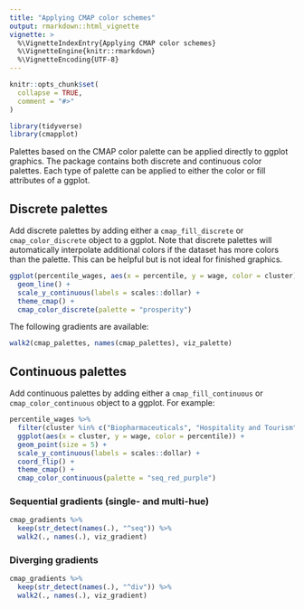 ```yaml
---
title: "Applying CMAP color schemes"
output: rmarkdown::html_vignette
vignette: >
  %\VignetteIndexEntry{Applying CMAP color schemes}
  %\VignetteEngine{knitr::rmarkdown}
  %\VignetteEncoding{UTF-8}
---
```


```r
knitr::opts_chunk$set(
  collapse = TRUE,
  comment = "#>"
)

library(tidyverse)
library(cmapplot)
```

Palettes based on the CMAP color palette can be applied directly to ggplot graphics. The package contains both discrete and continuous color palettes. Each type of palette can be applied to either the color or fill attributes of a ggplot.


## Discrete palettes

Add discrete palettes by adding either a `cmap_fill_discrete` or `cmap_color_discrete` object to a ggplot. Note that discrete palettes will automatically interpolate additional colors if the dataset has more colors than the palette. This can be helpful but is not ideal for finished graphics.

```r
ggplot(percentile_wages, aes(x = percentile, y = wage, color = cluster)) +
  geom_line() +
  scale_y_continuous(labels = scales::dollar) +
  theme_cmap() +
  cmap_color_discrete(palette = "prosperity")
```

The following gradients are available:

```r
walk2(cmap_palettes, names(cmap_palettes), viz_palette)
```


## Continuous palettes

Add continuous palettes by adding either a `cmap_fill_continuous` or `cmap_color_continuous` object to a ggplot. For example:

```r
percentile_wages %>%
  filter(cluster %in% c("Biopharmaceuticals", "Hospitality and Tourism", "Paper and Packaging")) %>%
  ggplot(aes(x = cluster, y = wage, color = percentile)) +
  geom_point(size = 5) +
  scale_y_continuous(labels = scales::dollar) +
  coord_flip() +
  theme_cmap() +
  cmap_color_continuous(palette = "seq_red_purple")
```

### Sequential gradients (single- and multi-hue)

```r
cmap_gradients %>%
  keep(str_detect(names(.), "^seq")) %>%
  walk2(., names(.), viz_gradient)
```

### Diverging gradients

```r
cmap_gradients %>%
  keep(str_detect(names(.), "^div")) %>%
  walk2(., names(.), viz_gradient)
```
